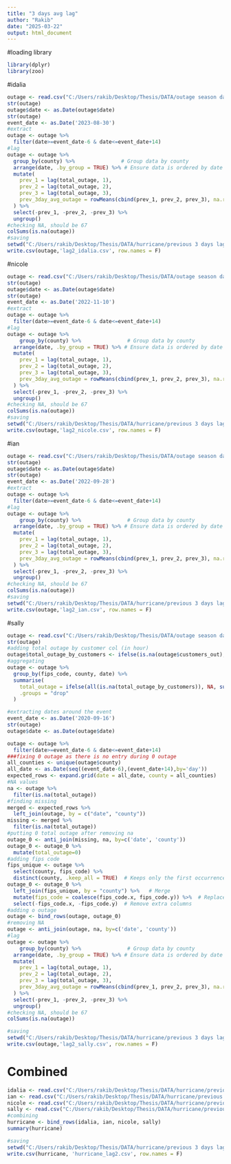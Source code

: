 ```yaml
---
title: "3 days avg lag"
author: "Rakib"
date: "2025-03-22"
output: html_document
---
```

#loading library
```r
library(dplyr)
library(zoo)

```

#idalia
```r
outage <- read.csv("C:/Users/rakib/Desktop/Thesis/DATA/outage season data/2023_s.csv")
str(outage)
outage$date <- as.Date(outage$date)
str(outage)
event_date <- as.Date('2023-08-30')
#extract
outage <- outage %>%
  filter(date>=event_date-6 & date<=event_date+14)
#lag
outage <- outage %>%
  group_by(county) %>%               # Group data by county
  arrange(date, .by_group = TRUE) %>% # Ensure data is ordered by date within each county
  mutate(
    prev_1 = lag(total_outage, 1),
    prev_2 = lag(total_outage, 2),
    prev_3 = lag(total_outage, 3),
    prev_3day_avg_outage = rowMeans(cbind(prev_1, prev_2, prev_3), na.rm = TRUE)
  ) %>%
  select(-prev_1, -prev_2, -prev_3) %>%
  ungroup()
#checking NA, should be 67
colSums(is.na(outage))
#saving
setwd("C:/Users/rakib/Desktop/Thesis/DATA/hurricane/previous 3 days lag")
write.csv(outage,'lag2_idalia.csv', row.names = F)
```

#nicole
```r
outage <- read.csv("C:/Users/rakib/Desktop/Thesis/DATA/outage season data/2022_s.csv")
str(outage)
outage$date <- as.Date(outage$date)
str(outage)
event_date <- as.Date('2022-11-10')
#extract
outage <- outage %>%
  filter(date>=event_date-6 & date<=event_date+14)
#lag
outage <- outage %>%
    group_by(county) %>%               # Group data by county
  arrange(date, .by_group = TRUE) %>% # Ensure data is ordered by date within each county
  mutate(
    prev_1 = lag(total_outage, 1),
    prev_2 = lag(total_outage, 2),
    prev_3 = lag(total_outage, 3),
    prev_3day_avg_outage = rowMeans(cbind(prev_1, prev_2, prev_3), na.rm = TRUE)
  ) %>%
  select(-prev_1, -prev_2, -prev_3) %>%
  ungroup()
#checking NA, should be 67
colSums(is.na(outage))
#saving
setwd("C:/Users/rakib/Desktop/Thesis/DATA/hurricane/previous 3 days lag")
write.csv(outage,'lag2_nicole.csv', row.names = F)
```

#ian
```r
outage <- read.csv("C:/Users/rakib/Desktop/Thesis/DATA/outage season data/2022_s.csv")
str(outage)
outage$date <- as.Date(outage$date)
str(outage)
event_date <- as.Date('2022-09-28')
#extract
outage <- outage %>%
  filter(date>=event_date-6 & date<=event_date+14)
#lag
outage <- outage %>%
    group_by(county) %>%               # Group data by county
  arrange(date, .by_group = TRUE) %>% # Ensure data is ordered by date within each county
  mutate(
    prev_1 = lag(total_outage, 1),
    prev_2 = lag(total_outage, 2),
    prev_3 = lag(total_outage, 3),
    prev_3day_avg_outage = rowMeans(cbind(prev_1, prev_2, prev_3), na.rm = TRUE)
  ) %>%
  select(-prev_1, -prev_2, -prev_3) %>%
  ungroup()
#checking NA, should be 67 
colSums(is.na(outage))
#saving
setwd("C:/Users/rakib/Desktop/Thesis/DATA/hurricane/previous 3 days lag")
write.csv(outage,'lag2_ian.csv', row.names = F)
```

#sally
```r
outage <- read.csv("C:/Users/rakib/Desktop/Thesis/DATA/outage season data/2020_s.csv")
str(outage)
#adding total outage by customer col (in hour)
outage$total_outage_by_customers <- ifelse(is.na(outage$customers_out),NA, outage$customers_out*0.25)
#aggregating
outage <- outage %>%
  group_by(fips_code, county, date) %>%
  summarise(
    total_outage = ifelse(all(is.na(total_outage_by_customers)), NA, sum(total_outage_by_customers, na.rm = TRUE)),
    .groups = "drop"
  )

#extracting dates around the event
event_date <- as.Date('2020-09-16')
str(outage)
outage$date <- as.Date(outage$date)

outage <- outage %>%
  filter(date>=event_date-6 & date<=event_date+14)
###fixing 0 outage as there is no entry during 0 outage
all_counties <- unique(outage$county)
all_date <- as.Date(seq((event_date-6),(event_date+14),by='day'))
expected_rows <- expand.grid(date = all_date, county = all_counties)
#NA values
na <- outage %>%
  filter(is.na(total_outage))
#finding missing
merged <- expected_rows %>%
  left_join(outage, by = c("date", "county"))
missing <- merged %>%
  filter(is.na(total_outage))
#putting 0 total outage after removing na
outage_0 <- anti_join(missing, na, by=c('date', 'county'))
outage_0 <- outage_0 %>%
  mutate(total_outage=0)
#adding fips code
fips_unique <- outage %>%
  select(county, fips_code) %>%
  distinct(county, .keep_all = TRUE)  # Keeps only the first occurrence
outage_0 <- outage_0 %>%
  left_join(fips_unique, by = "county") %>%   # Merge
  mutate(fips_code = coalesce(fips_code.x, fips_code.y)) %>%  # Replace missing values
  select(-fips_code.x, -fips_code.y)  # Remove extra columns
#adding o outage
outage <- bind_rows(outage, outage_0)
#removing NA
outage <- anti_join(outage, na, by=c('date', 'county'))
#lag
outage <- outage %>%
    group_by(county) %>%               # Group data by county
  arrange(date, .by_group = TRUE) %>% # Ensure data is ordered by date within each county
  mutate(
    prev_1 = lag(total_outage, 1),
    prev_2 = lag(total_outage, 2),
    prev_3 = lag(total_outage, 3),
    prev_3day_avg_outage = rowMeans(cbind(prev_1, prev_2, prev_3), na.rm = TRUE)
  ) %>%
  select(-prev_1, -prev_2, -prev_3) %>%
  ungroup()
#checking NA, should be 67
colSums(is.na(outage))

#saving
setwd("C:/Users/rakib/Desktop/Thesis/DATA/hurricane/previous 3 days lag")
write.csv(outage,'lag2_sally.csv', row.names = F)
```

# Combined
```r
idalia <- read.csv("C:/Users/rakib/Desktop/Thesis/DATA/hurricane/previous 3 days lag/lag2_idalia.csv")
ian <- read.csv("C:/Users/rakib/Desktop/Thesis/DATA/hurricane/previous 3 days lag/lag2_ian.csv")
nicole <- read.csv("C:/Users/rakib/Desktop/Thesis/DATA/hurricane/previous 3 days lag/lag2_nicole.csv")
sally <- read.csv("C:/Users/rakib/Desktop/Thesis/DATA/hurricane/previous 3 days lag/lag2_sally.csv")
#combining
hurricane <- bind_rows(idalia, ian, nicole, sally)
summary(hurricane)

#saving
setwd("C:/Users/rakib/Desktop/Thesis/DATA/hurricane/previous 3 days lag")
write.csv(hurricane, 'hurricane_lag2.csv', row.names = F)
```